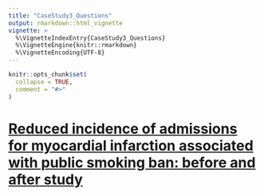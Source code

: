 ```yaml
---
title: "CaseStudy3_Questions"
output: rmarkdown::html_vignette
vignette: >
  %\VignetteIndexEntry{CaseStudy3_Questions}
  %\VignetteEngine{knitr::rmarkdown}
  %\VignetteEncoding{UTF-8}
---
```


```r
knitr::opts_chunk$set(
  collapse = TRUE,
  comment = "#>"
)
```

# [Reduced incidence of admissions for myocardial infarction associated with public smoking ban: before and after study](https://www.bmj.com/content/328/7446/977.full.pdf)




